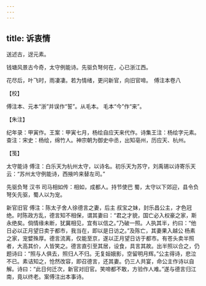 ```yaml
---
---
---
```

title: 诉衷情
---







送述古，迓元素。

钱塘风景古今奇，太守例能诗。先驱负弩何在，心已浙江西。

花尽后，叶飞时，雨凄凄。若为情绪，更问新官，向旧官啼。　傅注本卷八





【校】


傅注本、元本“浙”并误作“誓”。从毛本。 毛本“今”作“来”。





【朱注】


纪年录：甲寅作。王案：甲寅七月，杨绘自应天来代作。诗集王注：杨绘字元素。查注：宋史：杨绘，绵竹人。神宗朝为御史中丞，出知亳州，历应天、杭州。





【笺】


太守能诗 傅注：白乐天为杭州太守，以诗名。初乐天为苏守，刘禹锡以诗寄乐天云：“苏州太守例能诗，西掖吟来替左司。”

先驱负弩 汉书 司马相如传：相如，成都人。持节使巴 蜀，太守以下郊迎，县令负弩矢先驱，蜀人以为宠。

新官旧官 傅注：陈太子舍人徐德言之妻，后主 叔宝之妹，封乐昌公主，才色冠绝。时陈政方乱，德言知不相保，谓其妻曰：“君之才貌，国亡必入权豪之家，斯永绝矣。倘情缘未断，犹冀相见，宜有以信之。”乃破一照。人执其半，约曰：“他日必以正月望日卖于都市，我当在，即以是日访之。”及陈亡，其妻果入越公 杨素之家，宠嬖殊厚。德言流离，仅能至京，遂以正月望日访于都市。有苍头卖半照者，大高其价，人皆笑之。德言直引至其居，设食，具言其故。出半照以合之，仍题诗曰：“照与人俱去，照归人不归。无复姮娥影，空留明月辉。”公主得诗，悲泣不已。素诘知之，怆然改容，即召德言，还其妻。仍三人共宴，命公主作诗以自解。诗曰：“此日何迁次，新官对旧官。笑啼都不敢，方验作人难。”遂与德言归江南，竟以终老。案傅注出本事诗。